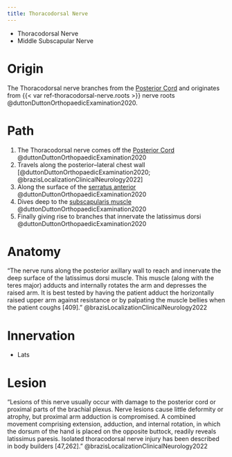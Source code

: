 ```yaml
---
title: Thoracodorsal Nerve
---
```



:::{.callout title="AKA"}

- Thoracodorsal Nerve
- Middle Subscapular Nerve
:::


# Origin

The Thoracodorsal nerve branches from the [Posterior Cord]({{< var ref-brachial-plexus.posterior-cord >}}) and originates from {{< var ref-thoracodorsal-nerve.roots >}} nerve roots @duttonDuttonOrthopaedicExamination2020.

# Path

1. The Thoracodorsal nerve comes off the [Posterior Cord]({{< var ref-brachial-plexus.posterior-cord >}}) @duttonDuttonOrthopaedicExamination2020
1. Travels along the posterior–lateral chest wall [@duttonDuttonOrthopaedicExamination2020; @brazisLocalizationClinicalNeurology2022]
1. Along the surface of the [serratus anterior]({{< var ref-serratus-anterior.path >}}) @duttonDuttonOrthopaedicExamination2020
1. Dives deep to the [subscapularis muscle]({{< var ref-subscapularis.path >}}) @duttonDuttonOrthopaedicExamination2020
1. Finally giving rise to branches that innervate the latissimus dorsi @duttonDuttonOrthopaedicExamination2020 

# Anatomy

"The nerve runs along the posterior axillary wall to reach and innervate the deep surface of the latissimus dorsi muscle. This muscle (along with the teres major) adducts and internally rotates the arm and depresses the raised arm. It is best tested by having the patient adduct the horizontally raised upper arm against resistance or by palpating the muscle bellies when the patient coughs [409]." @brazisLocalizationClinicalNeurology2022

# Innervation

- Lats


# Lesion

"Lesions of this nerve usually occur with damage to the posterior cord or proximal parts of the brachial plexus. Nerve lesions cause little deformity or atrophy, but proximal arm adduction is compromised. A combined movement comprising extension, adduction, and internal rotation, in which the dorsum of the hand is placed on the opposite buttock, readily reveals latissimus paresis. Isolated thoracodorsal nerve injury has been described in body builders [47,262]." @brazisLocalizationClinicalNeurology2022